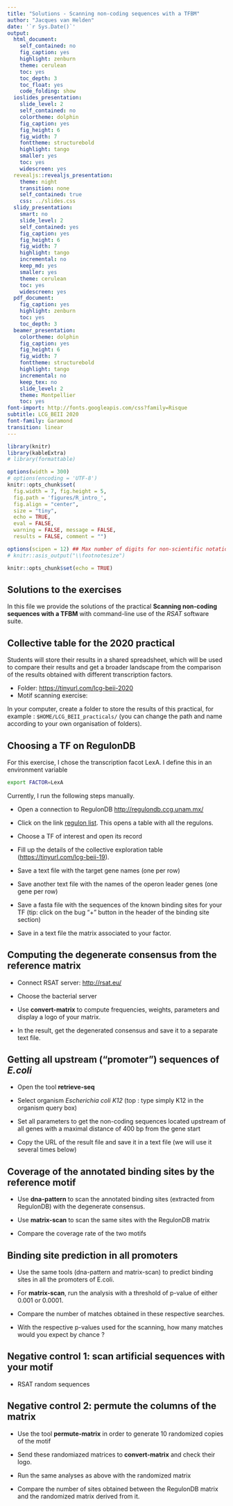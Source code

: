 ```yaml
---
title: "Solutions - Scanning non-coding sequences with a TFBM"
author: "Jacques van Helden"
date: '`r Sys.Date()`'
output:
  html_document:
    self_contained: no
    fig_caption: yes
    highlight: zenburn
    theme: cerulean
    toc: yes
    toc_depth: 3
    toc_float: yes
    code_folding: show
  ioslides_presentation:
    slide_level: 2
    self_contained: no
    colortheme: dolphin
    fig_caption: yes
    fig_height: 6
    fig_width: 7
    fonttheme: structurebold
    highlight: tango
    smaller: yes
    toc: yes
    widescreen: yes
  revealjs::revealjs_presentation:
    theme: night
    transition: none
    self_contained: true
    css: ../slides.css
  slidy_presentation:
    smart: no
    slide_level: 2
    self_contained: yes
    fig_caption: yes
    fig_height: 6
    fig_width: 7
    highlight: tango
    incremental: no
    keep_md: yes
    smaller: yes
    theme: cerulean
    toc: yes
    widescreen: yes
  pdf_document:
    fig_caption: yes
    highlight: zenburn
    toc: yes
    toc_depth: 3
  beamer_presentation:
    colortheme: dolphin
    fig_caption: yes
    fig_height: 6
    fig_width: 7
    fonttheme: structurebold
    highlight: tango
    incremental: no
    keep_tex: no
    slide_level: 2
    theme: Montpellier
    toc: yes
font-import: http://fonts.googleapis.com/css?family=Risque
subtitle: LCG_BEII 2020
font-family: Garamond
transition: linear
---
```


```r
library(knitr)
library(kableExtra)
# library(formattable)

options(width = 300)
# options(encoding = 'UTF-8')
knitr::opts_chunk$set(
  fig.width = 7, fig.height = 5, 
  fig.path = 'figures/R_intro_',
  fig.align = "center", 
  size = "tiny", 
  echo = TRUE, 
  eval = FALSE, 
  warning = FALSE, message = FALSE, 
  results = FALSE, comment = "")

options(scipen = 12) ## Max number of digits for non-scientific notation
# knitr::asis_output("\\footnotesize")

```

```r
knitr::opts_chunk$set(echo = TRUE)
```

## Solutions to the exercises

In this file we provide the solutions of the practical **Scanning non-coding sequences with a TFBM** with command-line use of the *RSAT* software suite. 

## Collective table for the 2020 practical

Students will store their results in a shared spreadsheet, which will be used to compare their results and get a broader landscape from the comparison of the results obtained with different transcription factors.  

- Folder: <https://tinyurl.com/lcg-beii-2020>
- Motif scanning exercise: 

In your computer, create a folder to store the results of this practical, for example : `$HOME/LCG_BEII_practicals/` (you can change the path and name according to your own organisation of folders). 

## Choosing a TF on RegulonDB

For this exercise, I chose the transcription facot LexA. I define this in an environment variable

```bash
export FACTOR=LexA
```


Currently, I run the following steps manually.

- Open a connection to RegulonDB  <http://regulondb.ccg.unam.mx/>

- Click on the link [regulon list](http://regulondb.ccg.unam.mx/search?term=Regulon&organism=ECK12&type=All#). This opens a table with all the regulons. 

- Choose a TF of interest and open its record

- Fill up the details of the collective exploration table (<https://tinyurl.com/lcg-beii-19>).

- Save a text file with the target gene names (one per row)

- Save another text file with the names of the operon leader genes (one gene per row)

- Save a fasta file with the sequences of the known binding sites for your TF (tip: click on the bug "+" button in the header of the binding site section)

- Save in a text file the matrix associated to your factor. 

## Computing the degenerate consensus from the reference matrix

- Connect RSAT server: <http://rsat.eu/>

- Choose the bacterial server

- Use **convert-matrix** to compute frequencies, weights, parameters and display a logo of your matrix.

- In the result, get the degenerated consensus and save it to a separate text file. 

## Getting all upstream ("promoter") sequences of *E.coli*

- Open the tool **retrieve-seq**

- Select organism *Escherichia coli K12* (top : type simply K12 in the organism query box)

- Set all parameters to get the non-coding sequences located upstream of all genes with a maximal distance of 400 bp from the gene start
- Copy the URL of the result file and save it in a text file (we will use it several times below)


## Coverage of the annotated binding sites by the reference motif

- Use **dna-pattern** to scan the annotated binding sites (extracted from RegulonDB) with the degenerate consensus.

- Use **matrix-scan** to scan the same sites with the RegulonDB matrix

- Compare the coverage rate of the two motifs


## Binding site prediction in all promoters

- Use the same tools (dna-pattern and matrix-scan) to predict binding sites in all the promoters of E.coli. 

- For **matrix-scan**, run the analysis with a threshold of p-value of either 0.001 or 0.0001. 

- Compare the number of matches obtained in these respective searches. 

- With the respective p-values used for the scanning, how many matches would you expect by chance ?

## Negative control 1: scan artificial sequences with your motif

- RSAT random sequences

## Negative control 2: permute the columns of the matrix

- Use the tool **permute-matrix** in order to generate 10 randomized copies of the motif

- Send these randomiazed matrices to **convert-matrix** and check their logo. 

- Run the same analyses as above with the randomized matrix

- Compare the number of sites obtained between the RegulonDB matrix and the randomized matrix derived from it.




